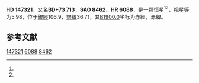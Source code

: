 {{Starbox begin
| name = HD 147321
}}
{{Starbox observe
| epoch = [[J2000.0|J2000.0]]
| constell = {{星座名待查}}<ref name=SIMBAD>{{cite web
 | url=http://simbad.u-strasbg.fr/simbad/sim-id?Ident=HR+6088
 | title=Pulsating variable Star
 | publisher=Centre de Données astronomiques de Strasbourg
 | work=SIMBAD
 | accessdate=2012-07-13
 | archive-date=2016-03-15
 | archive-url=https://web.archive.org/web/20160315130008/http://simbad.u-strasbg.fr/simbad/sim-id?Ident=HR+6088
 | dead-url=no
 }}</ref><ref name=DATA>{{cite web
 | url=http://vizier.u-strasbg.fr/viz-bin/VizieR-5?-out.add=.&-source=5050&-corr=PK=HR&-out.max=9999&HR=6088
 | title=VizieR Detailed Page
 | accessdate=2012-07-13
 | archive-url=https://web.archive.org/web/20190216085220/http://vizier.u-strasbg.fr/viz-bin/VizieR-5?-out.add=.&-source=5050&-corr=PK=HR&-out.max=9999&HR=6088
 | archive-date=2019-02-16
 | dead-url=yes
 }}</ref>
| 星官 = 
| ra = {{RA|16|14|33.5}}<ref name=SIMBAD /><ref name=DATA />
| dec = {{DEC|+73|23|42}}<ref name=SIMBAD /><ref name=DATA />
| appmag_v = 5.98<ref name=SIMBAD /><ref name=DATA />
}}
{{Starbox character
| class = A3V<ref name=SIMBAD /><ref name=DATA />
| b-v = 0.08<ref name=SIMBAD /><ref name=DATA />
| u-b = 0.15<ref name=SIMBAD /><ref name=DATA />
| r-i = <ref name=SIMBAD /><ref name=DATA />
| variable = 
}}
{{Starbox astrometry
| radial_v = 0.15
| prop_mo_ra = -15
| parallax = 
| p_error = 
}}
{{Starbox catalog
| names =BD+73 713，[[SAO星表|SAO]] 8462，[[HD星表|HD]] 147321，[[HR星表|HR]] 6088}}
{{Starbox reference |Simbad=HR+6088}}
{{Starbox end}}

'''HD 147321'''，又名'''BD+73 713'''，'''SAO 8462'''、'''HR 6088'''，是一颗恒星<ref name=SIMBAD /><ref name=DATA />，视星等为5.98，位于[[銀道座標系|銀經]]106.9，[[銀道座標系|銀緯]]36.71，其[[B1900.0|B1900.0]]坐标为赤經{{RA|16|16|11.7}}，赤緯{{DEC|+73|36.71|22}}。

== 参考文献 ==
{{reflist}}

{{star-stub}}

[[Category:HD和HDE天體|147321]]
[[Category:HR天體|6088]]
[[Category:SAO天體|8462]]